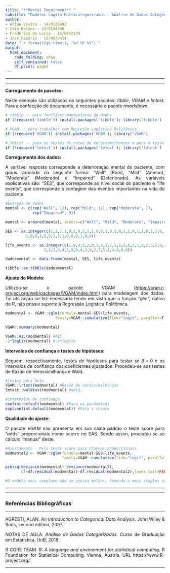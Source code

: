 ```yaml
---
title: "**Mental Impairment** "
subtitle: "Modelos Logito Multicategorizados - Análise de Dados Categorizados - Prova 3"
author: 
- Allan Vieira - 14/0128492
- Caio Balena - 13/0104566
- Frederico de Lucca - 15/0072139
- José Cezário - 15/0072414
date: "`r format(Sys.time(), '%d %B %Y')`"
output:
  html_document:
    code_folding: show
    self_contained: false
    df_print: paged
---
```


<!-- self_contained: false --- para nao dar pau do plotly com firefox -->
<!-- df_print para as formas de imprimir data frames e tibbles -->
<!-- ver https://rmarkdown.rstudio.com/html_document_format.html -->


<!-- para justificar texto no markdown -->
<!-- https://stackoverflow.com/questions/43222169/how-to-justify-the-text-to-both-sides-when-knitting-html-in-rmarkdown -->
<style>
body {
text-align: justify}
</style>



<!-- para acrescentar logo da unb no cabeçalho -->
<script>
   $(document).ready(function() {
     $head = $('#header');
     $head.prepend('<img src=\"unb3.png\" style=\"float: right;width: 150px;\"/>')
   });
</script>

---

---


**Carregamento de pacotes:**

Neste exemplo são utilizados os seguintes pacotes: *tibble*, *VGAM* e *lmtest*. Para a confecção do documento, é necessário o pacote *rmarkdown*.

```r
# tibble -- para facilitar manipulacao de dados
if (!require('tibble')) install.packages('tibble'); library('tibble')

# VGAM -- para trabalhar com Regresão Logística Politômica
if (!require('VGAM')) install.packages('VGAM'); library('VGAM')

# lmtest -- para os testes de razao de verossimilhancas e para o teste de wald
if (!require('lmtest')) install.packages('lmtest'); library('lmtest')

```


**Carregamento dos dados:**

A variável resposta corresponde a deterioração mental do paciente, com graus variando da seguinte forma: "Well" (Bom), "Mild" (Ameno), "Moderate" (Moderado) e "Impaired" (Deteriorado).  As variáveis explicativas são: "SES", que corresponde ao nível social do paciente e "life events", que corresponde à contagem dos eventos importantes na vida do paciente. 

```r
#Entrada de dados
mental <- c(rep("Well", 12), rep("Mild", 12), rep("Moderate", 7),
            rep("Impaired", 9))

mental <- ordered(mental, levels=c("Well", "Mild", "Moderate", "Impaired"))

SES <- as.integer(c(1,1,1,1,0,1,0,1,1,1,0,0,1,0,1,0,1,1,0,1,1,0,1,1,0,
         1,0,0,1,0,0,1,1,1,0,0,0,1,0,0))

life_events <- as.integer(c(1,9,4,3,2,0,1,3,3,7,1,2,5,6,3,1,8,2,5,5,9,
                 3,3,1,0,4,3,9,6,4,3,8,2,7,5,4,4,8,8,9))

dadosmental <- data.frame(mental, SES, life_events)

tibble::as.tibble(dadosmental)
```

**Ajuste do Modelo:**

Utilizou-se o pacote VGAM (<https://cran.r-project.org/web/packages/VGAM/index.html>) para modelagem dos dados. Tal utilização se fez necessária tendo em vista que a função "*glm*", nativa do R, não possui suporte à Regressão Logística Politômica.

```r
modmental <- VGAM::vglm(formula=mental~SES+life_events,
                      family=VGAM::cumulative(link="logit", parallel=T, reverse=F),data=dadosmental)

VGAM::summary(modmental)

VGAM::AIC(modmental) #AIC
-2*logLik(modmental) #-2*loglik
```


**Intervalos de confiança e testes de hipóteses:**

Seguem, respectivamente, testes de hipóteses para testar se $\beta = 0$ e os intervalos de confiança dos coeficientes ajustados. Procedeu-se aos testes de Razão de Verossimilhança e Wald.

```r
#Testes para beta
VGAM::lrtest(modmental) #Razão de verossimilhanças
lmtest::waldtest(modmental) #Wald.

#Intervalos de confiança
confint.default(modmental) #Para os parâmetros
exp(confint.default(modmental)) #Para a chance
```


**Qualidade do ajuste:**

O pacote *VGAM* não apresenta em sua saída padrão o teste score para "odds" proporcionais como ocorre no SAS. Sendo assim, procedeu-se ao cálculo "manual" deste.  

```r
#Ajustamento - Pelo teste score para chances proporcionais
modmental2 <- VGAM::vglm(formula=mental~SES+life_events, 
                         family=VGAM::cumulative(link="logit", parallel=F, reverse=F),data=dadosmental)

pchisq(deviance(modmental)-deviance(modmental2),
       df=df.residual(modmental)-df.residual(modmental2),lower.tail=FALSE)

#O modelo mais complexo não se ajusta melhor, devendo o mais simples ser preferido.
```

---

---

### Referências Bibliográficas

---


AGRESTI, ALAN. *An Introduction to Categorical Data Analysis*. John Wiley & Sons, second edition, 2007.

NOTAS DE AULA. *Análise de Dados Categorizados*. Curso de Graduação em Estatística, UnB, 2018.

R CORE TEAM. *R: A language and environment for statistical computing*. R Foundation for Statistical Computing, Vienna, Austria. URL https://www.R-project.org/.

---
